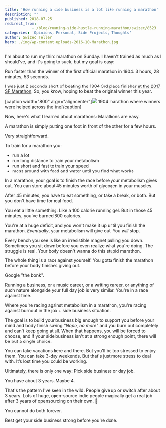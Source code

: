 ```yaml
---
title: 'How running a side business is a lot like running a marathon'
description: ""
published: 2018-07-25
redirect_from: 
            - /blog/running-side-hustle-running-marathon/swizec/8523
categories: 'Opinions, Personal, Side Projects, Thoughts'
author: Swizec Teller
hero: ./img/wp-content-uploads-2016-10-Marathon.jpg
---
```

I'm about to run my third marathon on Sunday. I haven't trained as much as I should've, and it's going to suck, but my goal is easy:



Run faster than the winner of the first official marathon in 1904. 3 hours, 28 minutes, 53 seconds.



I was just 2 seconds short of beating the 1904 3rd place finisher [at the 2017 SF Marathon](https://swizec.com/blog/couch-sub-4-hour-marathon-4-short-years/swizec/7725). So, you know, hoping to beat the original winner this year.



\[caption width="800" align="aligncenter"]![](./img/wp-content-uploads-2016-10-Marathon.jpg) 1904 marathon where winners were helped across the line\[/caption]



Now, here's what I learned about marathons: Marathons are easy.



A marathon is simply putting one foot in front of the other for a few hours.



Very straightforward.



To train for a marathon you:



- run a lot
- run long distance to train your metabolism
- run short and fast to train your speed
- mess around with food and water until you find what works



In a marathon, your goal is to finish the race before your metabolism gives out. You can store about 45 minutes worth of glycogen in your muscles.



After 45 minutes, you have to eat something, or take a break, or both. But you don't have time for real food.



You eat a little something. Like a 100 calorie running gel. But in those 45 minutes, you've burned 800 calories.



You're at a huge deficit, and you won't make it up until you finish the marathon. _Eventually_, your metabolism will give out. You _will_ stop.



Every bench you see is like an irresistible magnet pulling you down. Sometimes you sit down before you even realize what you're doing. The struggle is real. Your body doesn't wanna do this stupid marathon.



The whole thing is a race against yourself. You gotta finish the marathon before your body finishes giving out.



Google "the bonk".



Running a business, or a music career, or a writing career, or anything of such nature alongside your full day job is very similar. You're in a race against time.



Where you're racing against metabolism in a marathon, you're racing against burnout in the job + side business situation.



The goal is to build your business big enough to support you before your mind and body finish saying _"Nope, no more"_ and you burn out completely and can't keep going at all. When that happens, you will be forced to choose, and if your side business isn't at a strong enough point, there will be but a single choice.



You can take vacations here and there. But you'll be too stressed to enjoy them. You can take 3-day weekends. But that's just more stress to deal with. It’s lost time you could be working.



Ultimately, there is only one way: Pick side business or day job.



You have about 3 years. Maybe 4.



That's the pattern I've seen in the wild. People give up or switch after about 3 years. Lots of huge, open-source indie people magically get a real job after 3 years of opensourcing on their own. 🤔



You cannot do both forever.



Best get your side business strong before you're done.